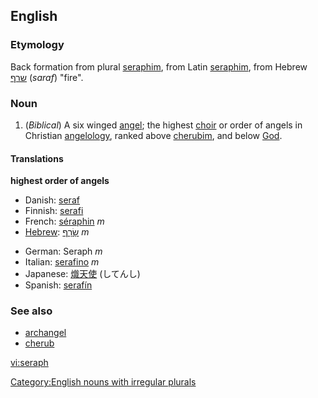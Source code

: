 ==English==
===Etymology===
Back formation from plural [[seraphim]], from Latin [[seraphim]], from Hebrew [[שרף]] (''saraf'') "fire".

===Noun===
{{en-noun|pl=seraphs|pl2=seraphim}}

# (''Biblical'') A six winged [[angel]]; the highest [[choir]] or order of angels in Christian [[angelology]], ranked above [[cherubim]], and below [[God]].

====Translations====
'''highest order of angels'''
{{top}}
*Danish: [[seraf]]
*Finnish: [[serafi]]
*French: [[séraphin]] ''m''
*[[Hebrew]]: [[שרף|שָׂרָף]] ''m''
{{mid}}
*German: Seraph ''m''
*Italian: [[serafino]] ''m''
*Japanese: [[熾天使]] (してんし)
*Spanish: [[serafín]]
{{bottom}}

===See also===
*[[archangel]]
*[[cherub]]

[[Category:English nouns with irregular plurals]]

[[vi:seraph]]